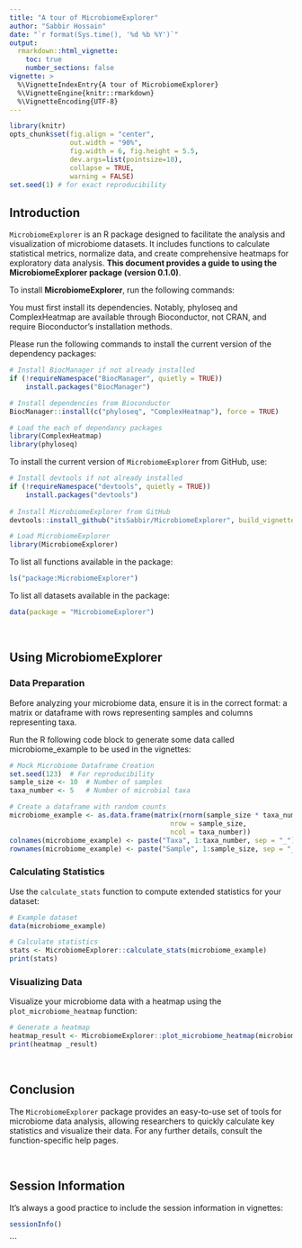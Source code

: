 ```yaml
---
title: "A tour of MicrobiomeExplorer"
author: "Sabbir Hossain"
date: "`r format(Sys.time(), '%d %b %Y')`"
output: 
  rmarkdown::html_vignette:
    toc: true
    number_sections: false
vignette: >
  %\VignetteIndexEntry{A tour of MicrobiomeExplorer}
  %\VignetteEngine{knitr::rmarkdown}
  %\VignetteEncoding{UTF-8}
---
```



```r
library(knitr)
opts_chunk$set(fig.align = "center", 
               out.width = "90%",
               fig.width = 6, fig.height = 5.5,
               dev.args=list(pointsize=10),
               collapse = TRUE,
               warning = FALSE)
set.seed(1) # for exact reproducibility
```

## Introduction

`MicrobiomeExplorer` is an R package designed to facilitate the analysis and visualization of microbiome datasets. It includes functions to calculate statistical metrics, normalize data, and create comprehensive heatmaps for exploratory data analysis. **This document provides a guide to using the MicrobiomeExplorer package (version 0.1.0)**.

To install **MicrobiomeExplorer**, run the following commands:

You must first install its dependencies. Notably, phyloseq and ComplexHeatmap are available through Bioconductor, not CRAN, and require Bioconductor's installation methods.

Please run the following commands to install the current version of the dependency packages:

```r
# Install BiocManager if not already installed
if (!requireNamespace("BiocManager", quietly = TRUE))
    install.packages("BiocManager")

# Install dependencies from Bioconductor
BiocManager::install(c("phyloseq", "ComplexHeatmap"), force = TRUE)

# Load the each of dependancy packages
library(ComplexHeatmap)
library(phyloseq)
```

To install the current version of `MicrobiomeExplorer` from GitHub, use:
```r
# Install devtools if not already installed
if (!requireNamespace("devtools", quietly = TRUE))
    install.packages("devtools")
    
# Install MicrobiomeExplorer from GitHub
devtools::install_github("itsSabbir/MicrobiomeExplorer", build_vignettes = TRUE)

# Load MicrobiomeExplorer
library(MicrobiomeExplorer)

```

To list all functions available in the package:
``` r
ls("package:MicrobiomeExplorer")
```

To list all datasets available in the package:
``` r
data(package = "MicrobiomeExplorer")
```

<br>

## Using MicrobiomeExplorer

### Data Preparation

Before analyzing your microbiome data, ensure it is in the correct format: a matrix or dataframe with rows representing samples and columns representing taxa.

Run the R following code block to generate some data called microbiome_example to be used in the vignettes:
```r
# Mock Microbiome Dataframe Creation
set.seed(123)  # For reproducibility
sample_size <- 10  # Number of samples
taxa_number <- 5   # Number of microbial taxa

# Create a dataframe with random counts
microbiome_example <- as.data.frame(matrix(rnorm(sample_size * taxa_number, mean = 10, sd = 5),
                                        nrow = sample_size,
                                        ncol = taxa_number))
colnames(microbiome_example) <- paste("Taxa", 1:taxa_number, sep = "_")
rownames(microbiome_example) <- paste("Sample", 1:sample_size, sep = "_")
```

### Calculating Statistics

Use the `calculate_stats` function to compute extended statistics for your dataset:

``` r
# Example dataset
data(microbiome_example)

# Calculate statistics
stats <- MicrobiomeExplorer::calculate_stats(microbiome_example)
print(stats)
```

### Visualizing Data

Visualize your microbiome data with a heatmap using the `plot_microbiome_heatmap` function:

``` r
# Generate a heatmap
heatmap_result <- MicrobiomeExplorer::plot_microbiome_heatmap(microbiome_example, normalize = TRUE)
print(heatmap _result)
```

<br>

## Conclusion

The `MicrobiomeExplorer` package provides an easy-to-use set of tools for microbiome data analysis, allowing researchers to quickly calculate key statistics and visualize their data. For any further details, consult the function-specific help pages.

<br>

## Session Information

It's always a good practice to include the session information in vignettes:

```r
sessionInfo()
```
```
